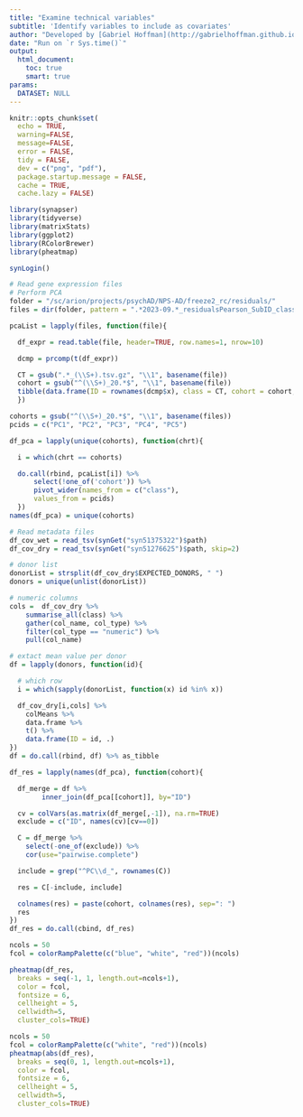 ```yaml
---
title: "Examine technical variables"
subtitle: 'Identify variables to include as covariates'
author: "Developed by [Gabriel Hoffman](http://gabrielhoffman.github.io/)"
date: "Run on `r Sys.time()`"
output: 
  html_document:
    toc: true
    smart: true
params:
  DATASET: NULL
---
```



<!--- 


cd /sc/arion/projects/CommonMind/hoffman/NPS-AD/work/nps_ad/analysis/freeze2/covariates/
ml python git pandoc gcc/11.2.0
git pull origin master
R --vanilla --no-restore



system("git pull origin master"); rmarkdown::render("examine_covariates.Rmd")



# https://hoffmg01.hpc.mssm.edu/nps_ad/analysis/freeze2/covariates/examine_covariates.html

--->



```r
knitr::opts_chunk$set(
  echo = TRUE,
  warning=FALSE,
  message=FALSE,
  error = FALSE,
  tidy = FALSE,
  dev = c("png", "pdf"),
  package.startup.message = FALSE,
  cache = TRUE,
  cache.lazy = FALSE)
```


```r
library(synapser)
library(tidyverse)
library(matrixStats)
library(ggplot2)
library(RColorBrewer)
library(pheatmap)

synLogin()
```

```r
# Read gene expression files
# Perform PCA
folder = "/sc/arion/projects/psychAD/NPS-AD/freeze2_rc/residuals/"
files = dir(folder, pattern = ".*2023-09.*_residualsPearson_SubID_class_.*.tsv.gz", full.names=TRUE)

pcaList = lapply(files, function(file){

  df_expr = read.table(file, header=TRUE, row.names=1, nrow=10)

  dcmp = prcomp(t(df_expr))

  CT = gsub(".*_(\\S+).tsv.gz", "\\1", basename(file))
  cohort = gsub("^(\\S+)_20.*$", "\\1", basename(file))
  tibble(data.frame(ID = rownames(dcmp$x), class = CT, cohort = cohort, dcmp$x[, 1:5]))
  })

cohorts = gsub("^(\\S+)_20.*$", "\\1", basename(files))
pcids = c("PC1", "PC2", "PC3", "PC4", "PC5")

df_pca = lapply(unique(cohorts), function(chrt){

  i = which(chrt == cohorts)

  do.call(rbind, pcaList[i]) %>%
      select(!one_of('cohort')) %>%
      pivot_wider(names_from = c("class"), 
      values_from = pcids)
  }) 
names(df_pca) = unique(cohorts)
```

```r
# Read metadata files
df_cov_wet = read_tsv(synGet("syn51375322")$path)
df_cov_dry = read_tsv(synGet("syn51276625")$path, skip=2)

# donor list
donorList = strsplit(df_cov_dry$EXPECTED_DONORS, " ")
donors = unique(unlist(donorList))

# numeric columns
cols =  df_cov_dry %>% 
    summarise_all(class) %>% 
    gather(col_name, col_type) %>%
    filter(col_type == "numeric") %>%
    pull(col_name)

# extact mean value per donor
df = lapply(donors, function(id){

  # which row
  i = which(sapply(donorList, function(x) id %in% x))

  df_cov_dry[i,cols] %>%
    colMeans %>%
    data.frame %>%
    t() %>%
    data.frame(ID = id, .)
})
df = do.call(rbind, df) %>% as_tibble
```

```r
df_res = lapply(names(df_pca), function(cohort){

  df_merge = df %>%
        inner_join(df_pca[[cohort]], by="ID")

  cv = colVars(as.matrix(df_merge[,-1]), na.rm=TRUE)
  exclude = c("ID", names(cv)[cv==0])

  C = df_merge %>%
    select(-one_of(exclude)) %>%
    cor(use="pairwise.complete")

  include = grep("^PC\\d_", rownames(C))

  res = C[-include, include]

  colnames(res) = paste(cohort, colnames(res), sep=": ")
  res
})
df_res = do.call(cbind, df_res)
```

```r
ncols = 50
fcol = colorRampPalette(c("blue", "white", "red"))(ncols)

pheatmap(df_res, 
  breaks = seq(-1, 1, length.out=ncols+1),
  color = fcol,
  fontsize = 6,
  cellheight = 5,
  cellwidth=5, 
  cluster_cols=TRUE)
```

```r
ncols = 50
fcol = colorRampPalette(c("white", "red"))(ncols)
pheatmap(abs(df_res), 
  breaks = seq(0, 1, length.out=ncols+1),
  color = fcol,
  fontsize = 6,
  cellheight = 5,
  cellwidth=5, 
  cluster_cols=TRUE)
```






